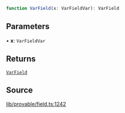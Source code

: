 ```ts
function VarField(x: VarFieldVar): VarField
```

## Parameters

• **x**: `VarFieldVar`

## Returns

[`VarField`](../type-aliases/VarField.mdx)

## Source

[lib/provable/field.ts:1242](https://github.com/o1-labs/o1js/blob/1ed4125b454628ef1e3e4d32dd416718a59702b8/src/lib/provable/field.ts#L1242)
